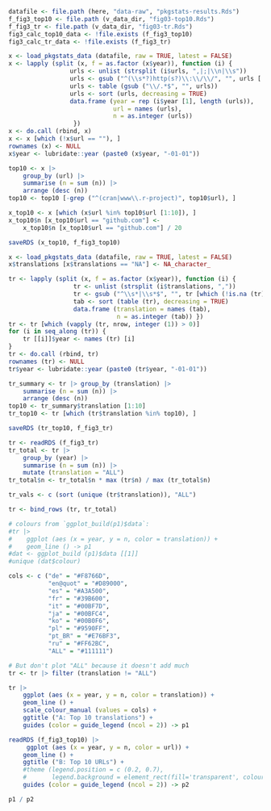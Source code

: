 
```r
datafile <- file.path (here, "data-raw", "pkgstats-results.Rds")
f_fig3_top10 <- file.path (v_data_dir, "fig03-top10.Rds")
f_fig3_tr <- file.path (v_data_dir, "fig03-tr.Rds")
fig3_calc_top10_data <- !file.exists (f_fig3_top10)
fig3_calc_tr_data <- !file.exists (f_fig3_tr)

```

```r
x <- load_pkgstats_data (datafile, raw = TRUE, latest = FALSE)
x <- lapply (split (x, f = as.factor (x$year)), function (i) {
                 urls <- unlist (strsplit (i$urls, ",|;|\\n|\\s"))
                 urls <- gsub ("^(\\s*?)http(s?)\\:\\/\\/", "", urls [!is.na (urls)])
                 urls <- table (gsub ("\\/.*$", "", urls))
                 urls <- sort (urls, decreasing = TRUE)
                 data.frame (year = rep (i$year [1], length (urls)),
                             url = names (urls),
                             n = as.integer (urls))
                  })
x <- do.call (rbind, x)
x <- x [which (!x$url == ""), ]
rownames (x) <- NULL
x$year <- lubridate::year (paste0 (x$year, "-01-01"))

top10 <- x |>
    group_by (url) |>
    summarise (n = sum (n)) |>
    arrange (desc (n))
top10 <- top10 [-grep ("^(cran|www\\.r-project)", top10$url), ]

x_top10 <- x [which (x$url %in% top10$url [1:10]), ]
x_top10$n [x_top10$url == "github.com"] <-
    x_top10$n [x_top10$url == "github.com"] / 20

saveRDS (x_top10, f_fig3_top10)
```

```r
x <- load_pkgstats_data (datafile, raw = TRUE, latest = FALSE)
x$translations [x$translations == "NA"] <- NA_character_

tr <- lapply (split (x, f = as.factor (x$year)), function (i) {
                  tr <- unlist (strsplit (i$translations, ","))
                  tr <- gsub ("^\\s*|\\s*$", "", tr [which (!is.na (tr))])
                  tab <- sort (table (tr), decreasing = TRUE)
                  data.frame (translation = names (tab),
                              n = as.integer (tab)) })
tr <- tr [which (vapply (tr, nrow, integer (1)) > 0)]
for (i in seq_along (tr)) {
    tr [[i]]$year <- names (tr) [i]
}
tr <- do.call (rbind, tr)
rownames (tr) <- NULL
tr$year <- lubridate::year (paste0 (tr$year, "-01-01"))

tr_summary <- tr |> group_by (translation) |>
    summarise (n = sum (n)) |>
    arrange (desc (n))
top10 <- tr_summary$translation [1:10]
tr_top10 <- tr [which (tr$translation %in% top10), ]

saveRDS (tr_top10, f_fig3_tr)
```




```r

tr <- readRDS (f_fig3_tr)
tr_total <- tr |>
    group_by (year) |>
    summarise (n = sum (n)) |>
    mutate (translation = "ALL")
tr_total$n <- tr_total$n * max (tr$n) / max (tr_total$n)

tr_vals <- c (sort (unique (tr$translation)), "ALL")

tr <- bind_rows (tr, tr_total)

# colours from `ggplot_build(p1)$data`:
#tr |>
#    ggplot (aes (x = year, y = n, color = translation)) +
#    geom_line () -> p1
#dat <- ggplot_build (p1)$data [[1]]
#unique (dat$colour)

cols <- c ("de" = "#F8766D",
           "en@quot" = "#D89000",
           "es" = "#A3A500",
           "fr" = "#39B600",
           "it" = "#00BF7D",
           "ja" = "#00BFC4",
           "ko" = "#00B0F6",
           "pl" = "#9590FF",
           "pt_BR" = "#E76BF3",
           "ru" = "#FF62BC",
           "ALL" = "#111111")

# But don't plot "ALL" because it doesn't add much
tr <- tr |> filter (translation != "ALL")

tr |>
    ggplot (aes (x = year, y = n, color = translation)) +
    geom_line () +
    scale_colour_manual (values = cols) +
    ggtitle ("A: Top 10 translations") +
    guides (color = guide_legend (ncol = 2)) -> p1

readRDS (f_fig3_top10) |>
     ggplot (aes (x = year, y = n, color = url)) +
    geom_line () +
    ggtitle ("B: Top 10 URLs") +
    #theme (legend.position = c (0.2, 0.7),
    #       legend.background = element_rect(fill='transparent', colour='transparent')) +
    guides (color = guide_legend (ncol = 2)) -> p2

p1 / p2
```
